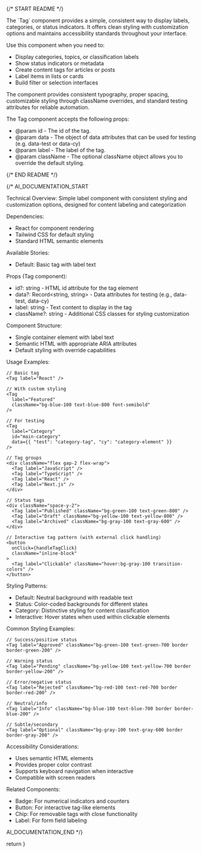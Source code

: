 
{/* START README */}
<div className="prose prose-sm max-w-none">
The `Tag` component provides a simple, consistent way to display labels, categories, or status indicators. It offers clean styling with customization options and maintains accessibility standards throughout your interface.

Use this component when you need to:

- Display categories, topics, or classification labels
- Show status indicators or metadata
- Create content tags for articles or posts
- Label items in lists or cards
- Build filter or selection interfaces

The component provides consistent typography, proper spacing, customizable styling through className overrides, and standard testing attributes for reliable automation.

The Tag component accepts the following props:

- @param id - The id of the tag.
- @param data - The object of data attributes that can be used for testing (e.g. data-test or data-cy)
- @param label - The label of the tag.
- @param className - The optional className object allows you to override the default styling.
</div>
{/* END README */}

{/*
AI_DOCUMENTATION_START

Technical Overview: Simple label component with consistent styling and customization options, designed for content labeling and categorization

Dependencies:

- React for component rendering
- Tailwind CSS for default styling
- Standard HTML semantic elements

Available Stories:

- Default: Basic tag with label text

Props (Tag component):

- id?: string - HTML id attribute for the tag element
- data?: Record<string, string> - Data attributes for testing (e.g., data-test, data-cy)
- label: string - Text content to display in the tag
- className?: string - Additional CSS classes for styling customization

Component Structure:

- Single container element with label text
- Semantic HTML with appropriate ARIA attributes
- Default styling with override capabilities

Usage Examples:

```tsx
// Basic tag
<Tag label="React" />

// With custom styling
<Tag
  label="Featured"
  className="bg-blue-100 text-blue-800 font-semibold"
/>

// For testing
<Tag
  label="Category"
  id="main-category"
  data={{ "test": "category-tag", "cy": "category-element" }}
/>

// Tag groups
<div className="flex gap-2 flex-wrap">
  <Tag label="JavaScript" />
  <Tag label="TypeScript" />
  <Tag label="React" />
  <Tag label="Next.js" />
</div>

// Status tags
<div className="space-y-2">
  <Tag label="Published" className="bg-green-100 text-green-800" />
  <Tag label="Draft" className="bg-yellow-100 text-yellow-800" />
  <Tag label="Archived" className="bg-gray-100 text-gray-600" />
</div>

// Interactive tag pattern (with external click handling)
<button
  onClick={handleTagClick}
  className="inline-block"
>
  <Tag label="Clickable" className="hover:bg-gray-100 transition-colors" />
</button>
```

Styling Patterns:

- Default: Neutral background with readable text
- Status: Color-coded backgrounds for different states
- Category: Distinctive styling for content classification
- Interactive: Hover states when used within clickable elements

Common Styling Examples:

```tsx
// Success/positive status
<Tag label="Approved" className="bg-green-100 text-green-700 border border-green-200" />

// Warning status
<Tag label="Pending" className="bg-yellow-100 text-yellow-700 border border-yellow-200" />

// Error/negative status
<Tag label="Rejected" className="bg-red-100 text-red-700 border border-red-200" />

// Neutral/info
<Tag label="Info" className="bg-blue-100 text-blue-700 border border-blue-200" />

// Subtle/secondary
<Tag label="Optional" className="bg-gray-100 text-gray-600 border border-gray-200" />
```

Accessibility Considerations:

- Uses semantic HTML elements
- Provides proper color contrast
- Supports keyboard navigation when interactive
- Compatible with screen readers

Related Components:

- Badge: For numerical indicators and counters
- Button: For interactive tag-like elements
- Chip: For removable tags with close functionality
- Label: For form field labeling

AI_DOCUMENTATION_END
*/}

  return <Tag label="Default Tag" />
}
